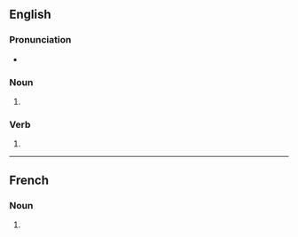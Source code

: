 {{also|Jades}}

==English==

===Pronunciation===
* {{rhymes|eɪdz|lang=en}}

===Noun===
{{head|en|noun form}}

# {{plural of|jade|lang=en}}

===Verb===
{{head|en|verb form}}

# {{en-third-person singular of|jade}}

----

==French==

===Noun===
{{head|fr|noun plural form|g=?}}

# {{plural of|jade|lang=fr}}